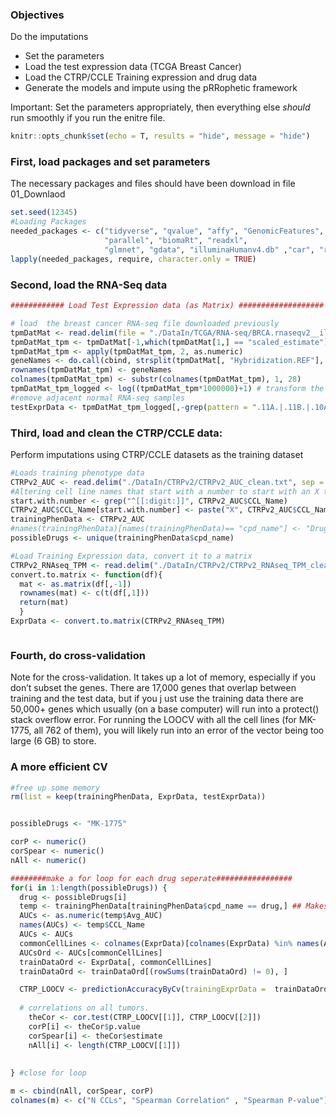 ### Objectives

Do the imputations

 * Set the parameters
 * Load the test expression data (TCGA Breast Cancer)
 * Load the CTRP/CCLE Training expression and drug data
 * Generate the models and impute using the pRRophetic framework 

Important: Set the parameters appropriately, then everything else *should* run smoothly if you run the enitre file. 

```r
knitr::opts_chunk$set(echo = T, results = "hide", message = "hide")
```

### First, load packages and set parameters

The necessary packages and files should have been download in file 01_Downlaod

```r
set.seed(12345)
#Loading Packages
needed_packages <- c("tidyverse", "qvalue", "affy", "GenomicFeatures", "org.Hs.eg.db", "TxDb.Hsapiens.UCSC.hg19.knownGene", 
                     "parallel", "biomaRt", "readxl", 
                     "glmnet", "gdata", "illuminaHumanv4.db" ,"car", "ridge", "preprocessCore", "genefilter", "sva", "pRRophetic")
lapply(needed_packages, require, character.only = TRUE)


```

### Second, load the RNA-Seq data

```r
############ Load Test Expression data (as Matrix) ###################

# load  the breast cancer RNA-seq file downloaded previously
tpmDatMat <- read.delim(file = "./DataIn/TCGA/RNA-seq/BRCA.rnaseqv2__illuminahiseq_rnaseqv2__unc_edu__Level_3__RSEM_genes__data.data.txt", as.is=T)
tpmDatMat_tpm <- tpmDatMat[-1,which(tpmDatMat[1,] == "scaled_estimate")]
tpmDatMat_tpm <- apply(tpmDatMat_tpm, 2, as.numeric)
geneNames <- do.call(cbind, strsplit(tpmDatMat[, "Hybridization.REF"], "|", fixed=TRUE))[1,][-1]
rownames(tpmDatMat_tpm) <- geneNames
colnames(tpmDatMat_tpm) <- substr(colnames(tpmDatMat_tpm), 1, 28)
tpmDatMat_tpm_logged <- log((tpmDatMat_tpm*1000000)+1) # transform the data
#remove adjacent normal RNA-seq samples
testExprData <- tpmDatMat_tpm_logged[,-grep(pattern = ".11A.|.11B.|.10A.|.10B.", colnames(tpmDatMat_tpm_logged))]

```

### Third, load and clean the CTRP/CCLE data:

Perform imputations using CTRP/CCLE datasets as the training dataset

```r

#Loads training phenotype data 
CTRPv2_AUC <- read.delim("./DataIn/CTRPv2/CTRPv2_AUC_clean.txt", sep = "\t", stringsAsFactors = F)
#Altering cell line names that start with a number to start with an X to match rownames of expression data
start.with.number <- grep("^[[:digit:]]", CTRPv2_AUC$CCL_Name)
CTRPv2_AUC$CCL_Name[start.with.number] <- paste("X", CTRPv2_AUC$CCL_Name[start.with.number], sep = "")
trainingPhenData <- CTRPv2_AUC
#names(trainingPhenData)[names(trainingPhenData)== "cpd_name"] <- "Drug.name"
possibleDrugs <- unique(trainingPhenData$cpd_name)

#Load Training Expression data, convert it to a matrix
CTRPv2_RNAseq_TPM <- read.delim("./DataIn/CTRPv2/CTRPv2_RNAseq_TPM_clean.txt",  sep = "\t", stringsAsFactors = F)
convert.to.matrix <- function(df){
  mat <- as.matrix(df[,-1])
  rownames(mat) <- c(t(df[,1]))
  return(mat)
  }
ExprData <- convert.to.matrix(CTRPv2_RNAseq_TPM)



```

### Fourth, do cross-validation


Note for the cross-validation. It takes up a lot of memory, especially if you don't subset the genes. There are 17,000 genes that overlap between training and the test data, but if you j ust use the training data there are 50,000+ genes which usually (on a base computer) will run into a protect() stack overflow error. For running the LOOCV with all the cell lines (for MK-1775, all 762 of them), you will likely run into an error of the vector being too large (6 GB) to store. 


### A more efficient CV

```r

#free up some memory 
rm(list = keep(trainingPhenData, ExprData, testExprData))


possibleDrugs <- "MK-1775"

corP <- numeric()
corSpear <- numeric()
nAll <- numeric()

########make a for loop for each drug seperate#################
for(i in 1:length(possibleDrugs)) { 
  drug <- possibleDrugs[i]
  temp <- trainingPhenData[trainingPhenData$cpd_name == drug,] ## Makes temp matrix to extract the AUCs easier
  AUCs <- as.numeric(temp$Avg_AUC)
  names(AUCs) <- temp$CCL_Name
  AUCs <- AUCs
  commonCellLines <- colnames(ExprData)[colnames(ExprData) %in% names(AUCs)]
  AUCsOrd <- AUCs[commonCellLines]
  trainDataOrd <- ExprData[, commonCellLines]
  trainDataOrd <- trainDataOrd[(rowSums(trainDataOrd) != 0), ]

  CTRP_LOOCV <- predictionAccuracyByCv(trainingExprData =  trainDataOrd, trainingPtype = AUCsOrd, testExprData = testExprData, cvFold = -1)
  
  # correlations on all tumors.
    theCor <- cor.test(CTRP_LOOCV[[1]], CTRP_LOOCV[[2]])
    corP[i] <- theCor$p.value
    corSpear[i] <- theCor$estimate
    nAll[i] <- length(CTRP_LOOCV[[1]])
  
  
} #close for loop

m <- cbind(nAll, corSpear, corP)
colnames(m) <- c("N CCLs", "Spearman Correlation" , "Spearman P-value")


```
